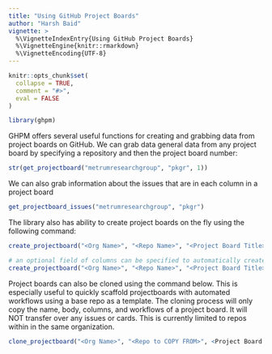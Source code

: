 ```yaml
---
title: "Using GitHub Project Boards"
author: "Harsh Baid"
vignette: >
  %\VignetteIndexEntry{Using GitHub Project Boards}
  %\VignetteEngine{knitr::rmarkdown}
  %\VignetteEncoding{UTF-8}
---
```


```r
knitr::opts_chunk$set(
  collapse = TRUE,
  comment = "#>",
  eval = FALSE
)

library(ghpm)
```

GHPM offers several useful functions for creating and grabbing data from project boards on GitHub. We can grab data general data from any project board by specifying a repository and then the project board number:

```r
str(get_projectboard("metrumresearchgroup", "pkgr", 1))
```

We can also grab information about the issues that are in each column in a project board
```r
get_projectboard_issues("metrumresearchgroup", "pkgr")
```

The library also has ability to create project boards on the fly using the following command:
```r
create_projectboard("<Org Name>", "<Repo Name>", "<Project Board Title>", "<Project Board Body">)

# an optional field of columns can be specified to automatically create columns
create_projectboard("<Org Name>", "<Repo Name>", "<Project Board Title>", "<Project Board Body">, columns = c('First Column', 'Second Column', 'Third Column'))
```

Project boards can also be cloned using the command below. This is especially useful to quickly scaffold projectboards with automated workflows using a base repo as a template. The cloning process will only copy the name, body, columns, and workflows of a project board. It will NOT transfer over any issues or cards. This is currently limited to repos within in the same organization.

```r
clone_projectboard("<Org Name>", "<Repo to COPY FROM>", <Project Board Number>, "<Repo to COPY TO>")
```


